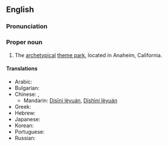 ==English==
{{wikipedia}}

===Pronunciation===
{{IPA|/dɪzniːlænd/}}

===Proper noun===
{{en-proper noun}}

# The [[archetypical]] [[theme park]], located in Anaheim, California.

====Translations====
{{trans-top|Disneyland, theme park}}
* Arabic: {{t|ar|ديزني لاند|sc=Arab}}
* Bulgarian: {{t|bg|Дисниленд|tr=Disnilend|sc=Cyrl}}
* Chinese: {{zh-ts|迪斯尼樂園|迪斯尼乐园}}, {{zh-ts|迪士尼樂園|迪士尼乐园}}
** Mandarin: [[Dísīní lèyuán]], [[Díshìní lèyuán]]
* Greek: {{t|el|Ντίσνεϋλαντ|sc=polytonic}}
* Hebrew: {{t|he|דיסנילנד|sc=Hebr}}
* Japanese: {{t|ja|ディズニーランド|tr=Dizunīrando|sc=Jpan}}
* Korean: {{t|ko|디즈니랜드|sc=Hang}}
* Portuguese: {{t|pt|Disneylândia}}
* Russian: {{t|ru|Диснейленд|tr=Disnejlend|sc=Cyrl}}
{{trans-bot}}